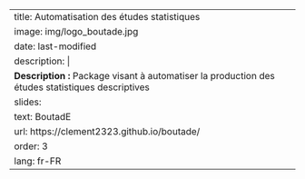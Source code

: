 ---
title: Automatisation des études statistiques
image: img/logo_boutade.jpg
date: last-modified
description: |
  <b>Description :</b> Package visant à automatiser la production des études statistiques descriptives
slides:
  text: BoutadE
  url: https://clement2323.github.io/boutade/
order: 3
lang: fr-FR
---